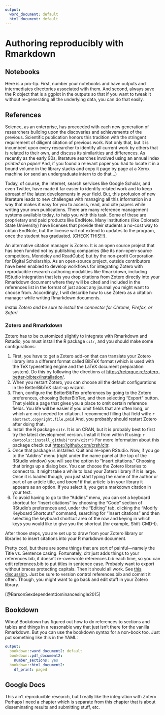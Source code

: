 ```yaml
---
output:
  word_document: default
  html_document: default
---
```

# Authoring reproducibly with Rmarkdown

## Notebooks

Here is a pro-tip.  First, number your notebooks and have outputs and intermediates directories 
associated with them.  And second, always save the R object that is a ggplot in the outputs so that if
you want to tweak it without re-generating all the underlying data, you can do that easily.






## References

Science, as an enterprise, has proceeded with each new generation of researchers building
upon the discoveries and achievements of the previous. Scientific publication honors this
tradition with the stringent requirement of diligent citation of previous work. Not only
that, but it is incumbent upon every researcher to identify all current work by others that
is related to their own, and discuss its similarities and differences. As recently as the early
90s, literature searches involved using an annual index _printed on paper!_  And, if you found
a relevant paper you had to locate it in a bound volume in the library stacks and copy it page by page
at a Xerox machine (or send an undergraduate intern to do that...)

Today, of course, the Internet, search services like Google Scholar, and even Twitter, 
have made it far easier to identify related work and to keep abreast of the latest
developments in your field. But, this profusion of new literature leads to new challenges
with managing all this information in a way that makes it easy for you to access, read, and
cite papers while writing your own publications. There are many reference management
systems available today, to help you with this task.  Some of these are proprietary and paid
products like EndNote. Many institutions (like Colorado State University) have licenses that provide 
their students a no-cost way to obtain EndNote, but the license will not extend to updates to
the program, once the student has graduated. (CHECK THIS!!!).

An alternative citation manager is Zotero. It is an open source project that has been funded
not by publishing companies (like its non-open-source competitors, Mendeley and ReadCube) but
by the non-profit Corporation for Digital Scholarship. As an open-source project, outside 
contributors have been enabled to develop workflows for integrating Zotero with reproducible
research authoring modalities like Rmarkdown, including RStudio integration that lets you 
drop citations from Zotero directly into your Rmarkdown document where they will be cited
and included in the references list in the format of just about any journal you might
want to choose from. Accordingly, I will describe how to use Zotero as a citation manager
while writing Rmarkdown documents.

_Install Zotero and be sure to install the connector for Chrome, Firefox, or Safari_


### Zotero and Rmarkdown

Zotero has to be customized slightly to integrate with Rmarkdown and Rstudio, you must
install the R package `citr`, and you should make some configurations:

1. First, you have to get a Zotero add-on that can translate your Zotero
library into a different format called BibTeX format (which is used with the
TeX typesetting engine and the LaTeX document preparation system). Do this by
following the directions at [https://retorque.re/zotero-better-bibtex/installation/](https://retorque.re/zotero-better-bibtex/installation/). 
2. When you restart Zotero, you can choose all the default configurations 
in the BetterBibTeX start-up wizard.
3. Then, configure the BetterBibTex preferences by going to the Zotero preferences,
choosing BetterBibTex, and then selecting "Export" button.  That yields a page
that gives you a place to omit certain reference fields.  You life will be easier
if you omit fields that are often long, or which are not needed for citation. I recommend
filling that field with:
    ```r
    abstract,copyright,file,pmid
    ```
And, you probably should restart Zotero after doing that.
4. Install the R package `citr`.  It is on CRAN, but it is probably best
to first try the latest development version. Install it from within R using:
    ```r
    devtools::install_github("crsh/citr")
    ```
For more information about this package check out [https://github.com/crsh/citr](https://github.com/crsh/citr).
5. Once that package is installed. Quit and re-open RStudio.  Now, if you go to the
"Addins" menu (right under the name panel at the top of the RStudio window) you will
see the option to "Insert citations."  Choosing that brings up a dialog box.  You can choose
the Zotero libraries to connect to.  It might take a while to load your Zotero library if it
is large.  Once it is loaded though, you just start typing the name of the author or part
of an article title, and _boom!_ if that article is in your library it appears as an option.
If you select it, you get a markdown citation in your text.
6. To avoid having to go to the "Addins" menu, you can set a keyboard shortcut for 
"Insert citations" by choosing the "Code" section of RStudio's preferences and, under the
"Editing" tab, clicking the "Modify Keyboard Shortcuts" command, searching for
"Insert citations" and then selecting the keyboard shortcut area of the row and 
keying in which keys you would like to give you the shortcut (for example,
Shift-CMD-I).

After those steps, you are set up to draw from your Zotero library or libraries
to insert citations into your R markdown document.




Pretty cool, but there are some things that are sort of painful---namely
the Title vs. Sentence casing.  Fortunately, citr just adds things to your references.bib, it doesn't re-overwrote references.bib each time,
so you can edit references.bib to put titles in sentence case.  Probably want to export without braces protecting capitals.  Then it should all work.  See [this discussion](https://forums.zotero.org/discussion/61715/prevent-extra-braces-in-bibtex-export).  Just be sure to version control references.bib and commit it often.  Though, you might want to go back and edit stuff in your Zotero library.



[@BarsonSexdependentdominancesingle2015]

## Bookdown

Whoa!  Bookdown has figured out how to do references to sections and tables and things in a reasonable
way that just isn't there for the vanilla Rmarkdown.  But you can use the bookdown syntax for a non-book
too.  Just put something like this in the YAML:
```yaml
output:
  bookdown::word_document2: default
  bookdown::pdf_document2:
    number_sections: yes
  bookdown::html_document2:
    df_print: paged

```

## Google Docs

This ain't reproducible research, but I really like the integration with Zotero.  Perhaps
I need a chapter which is separate from this chapter that is about disseminating results and
submitting stuff, etc.


